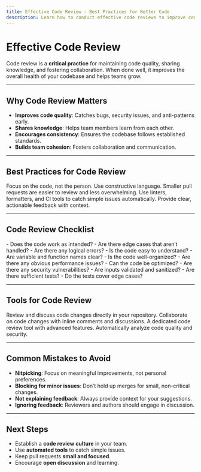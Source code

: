 ```yaml
---
title: Effective Code Review - Best Practices for Better Code
description: Learn how to conduct effective code reviews to improve code quality and team collaboration.
---
```


# Effective Code Review

Code review is a **critical practice** for maintaining code quality, sharing knowledge, and fostering collaboration. When done well, it improves the overall health of your codebase and helps teams grow.

---

## Why Code Review Matters

- **Improves code quality**: Catches bugs, security issues, and anti-patterns early.
- **Shares knowledge**: Helps team members learn from each other.
- **Encourages consistency**: Ensures the codebase follows established standards.
- **Builds team cohesion**: Fosters collaboration and communication.

---

## Best Practices for Code Review

<CardGrid>
    <Card title="Be Kind and Respectful" icon="heart">
        Focus on the code, not the person. Use constructive language.
    </Card>
    <Card title="Review Small Changes" icon="git-pull-request">
        Smaller pull requests are easier to review and less overwhelming.
    </Card>
    <Card title="Automate What You Can" icon="robot">
        Use linters, formatters, and CI tools to catch simple issues automatically.
    </Card>
    <Card title="Explain Your Reasoning" icon="comment">
        Provide clear, actionable feedback with context.
    </Card>
</CardGrid>

---

## Code Review Checklist

<Tabs>
    <TabItem label="Functionality">
        - Does the code work as intended?
        - Are there edge cases that aren’t handled?
        - Are there any logical errors?
    </TabItem>
    <TabItem label="Readability">
        - Is the code easy to understand?
        - Are variable and function names clear?
        - Is the code well-organized?
    </TabItem>
    <TabItem label="Performance">
        - Are there any obvious performance issues?
        - Can the code be optimized?
    </TabItem>
    <TabItem label="Security">
        - Are there any security vulnerabilities?
        - Are inputs validated and sanitized?
    </TabItem>
    <TabItem label="Testing">
        - Are there sufficient tests?
        - Do the tests cover edge cases?
    </TabItem>
</Tabs>

---

## Tools for Code Review

<CardGrid>
    <Card title="GitHub Pull Requests" icon="github">
        Review and discuss code changes directly in your repository.
    </Card>
    <Card title="GitLab Merge Requests" icon="gitlab">
        Collaborate on code changes with inline comments and discussions.
    </Card>
    <Card title="Phabricator" icon="phabricator">
        A dedicated code review tool with advanced features.
    </Card>
    <Card title="SonarQube" icon="sonarqube">
        Automatically analyze code quality and security.
    </Card>
</CardGrid>

---

## Common Mistakes to Avoid

- **Nitpicking**: Focus on meaningful improvements, not personal preferences.
- **Blocking for minor issues**: Don’t hold up merges for small, non-critical changes.
- **Not explaining feedback**: Always provide context for your suggestions.
- **Ignoring feedback**: Reviewers and authors should engage in discussion.

---

## Next Steps

- Establish a **code review culture** in your team.
- Use **automated tools** to catch simple issues.
- Keep pull requests **small and focused**.
- Encourage **open discussion** and learning.
